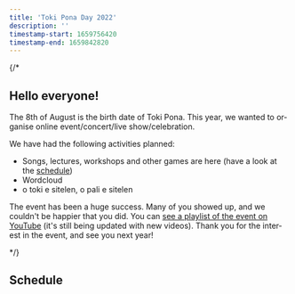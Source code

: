 ```yaml
---
title: 'Toki Pona Day 2022'
description: ''
timestamp-start: 1659756420
timestamp-end: 1659842820
---
```



<YearNav lang="en"/>

{/*
## Hello everyone!

The 8th of August is the birth date of Toki Pona. This year, we wanted to organise online event/concert/live show/celebration.

We have had the following activities planned:
* Songs, lectures, workshops and other games are here (have a look at the [schedule](tenpo))
* Wordcloud
* o toki e sitelen, o pali e sitelen

The event has been a huge success. Many of you showed up, and we couldn't be happier that you did. You can [see a playlist of the event on YouTube](https://www.youtube.com/playlist?list=PLjOmpMyMxd8TVr2MFw5AtXiypWMir8XfC) (it's still being updated with new videos). Thank you for the interest in the event, and see you next year!

*/}

## Schedule

<Schedule lang="en" from="2022.json" start={1659756600} />

